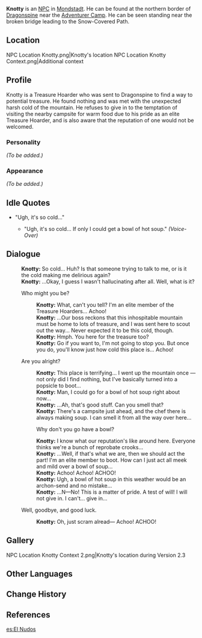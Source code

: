 {{Meta
<!-- REMOVE THIS TEMPLATE AFTER ADDING MISSING INFO -->
|missing_NPC_profile  = yes
}}
{{Character Infobox
|image            = NPC Knotty.png
|region           = Mondstadt
|affiliation      = Treasure Hoarders
|title            = Treasure Hoarder
|type             = NPC
|voiceEN          = [https://www.danfostervo.com/ Dan Foster]<ref name="Dan Foster">Twitter: [https://twitter.com/DanFosterVO/status/1355268775608688641 EN VA Self Announcement]</ref>
}}
'''Knotty''' is an [[NPC]] in [[Mondstadt]]. He can be found at the northern border of [[Dragonspine]] near the [[Dragonspine Adventurer Camp|Adventurer Camp]]. He can be seen standing near the broken bridge leading to the Snow-Covered Path.

==Location==
<gallery hideaddbutton="true" captionalign="center">
NPC Location Knotty.png|Knotty's location
NPC Location Knotty Context.png|Additional context
</gallery>

==Profile==
<!-- detailed story/lore information goes here -->
Knotty is a Treasure Hoarder who was sent to Dragonspine to find a way to potential treasure. He found nothing and was met with the unexpected harsh cold of the mountain. He refuses to give in to the temptation of visiting the nearby campsite for warm food due to his pride as an elite Treasure Hoarder, and is also aware that the reputation of one would not be welcomed.

===Personality===
''(To be added.)''

===Appearance===
''(To be added.)''

==Idle Quotes==
*  "Ugh, it's so cold..."
** {{A|VO Knotty 01.ogg}} "Ugh, it's so cold... If only I could get a bowl of hot soup." ''(Voice-Over)''

==Dialogue==
{{Dialogue start}}
:'''Knotty:''' So cold... Huh? Is that someone trying to talk to me, or is it the cold making me delirious again?
:'''Knotty:''' ...Okay, I guess I wasn't hallucinating after all. Well, what is it?
:{{DIcon}} Who might you be?
::'''Knotty:''' What, can't you tell? I'm an elite member of the Treasure Hoarders... Achoo!
::'''Knotty:''' ...Our boss reckons that this inhospitable mountain must be home to lots of treasure, and I was sent here to scout out the way... Never expected it to be this cold, though.
::'''Knotty:''' Hmph. You here for the treasure too?
::'''Knotty:''' Go if you want to, I'm not going to stop you. But once you do, you'll know just how cold this place is... Achoo!
:{{DIcon}} Are you alright?
::'''Knotty:''' This place is terrifying... I went up the mountain once &mdash; not only did I find nothing, but I've basically turned into a popsicle to boot...
::'''Knotty:''' Man, I could go for a bowl of hot soup right about now...
::'''Knotty:''' ...Ah, that's good stuff. Can you smell that?
::'''Knotty:''' There's a campsite just ahead, and the chef there is always making soup. I can smell it from all the way over here...
::{{DIcon}} Why don't you go have a bowl?
::'''Knotty:''' I know what our reputation's like around here. Everyone thinks we're a bunch of reprobate crooks...
::'''Knotty:''' ...Well, if that's what we are, then we should act the part! I'm an elite member to boot. How can I just act all meek and mild over a bowl of soup...
::'''Knotty:''' Achoo! Achoo! ACHOO!
::'''Knotty:''' Ugh, a bowl of hot soup in this weather would be an archon-send and no mistake...
::'''Knotty:''' ...N&mdash;No! This is a matter of pride. A test of will! I will not give in. I can't... give in...
:{{DIcon}} Well, goodbye, and good luck.
::'''Knotty:''' Oh, just scram alread&mdash; Achoo! ACHOO!
{{Dialogue end}}

==Gallery==
<gallery hideaddbutton="true" captionalign="center">
NPC Location Knotty Context 2.png|Knotty's location during Version 2.3
</gallery>

==Other Languages==
{{Other Languages|default_hidden = 1
|en      = Knotty
|zhs     = 阿扣
|zhs_rm  = Ā Kòu
|zht     = 阿扣
|zht_rm  = Ā Kòu
|ja      = アコウ
|ja_rm   = Akou
|ko      = 노티
|ko_rm   = Noti
|es      = El Nudos
|fr      = Knotty
|ru      = Узелок
|th      = Knotty
|vi      = Knotty
|de      = Knoten
|id      = Knotty
|pt      = Knotty
}}

==Change History==
{{Change History|1.2}}

==References==
{{Reflist}}

[[es:El Nudos]]